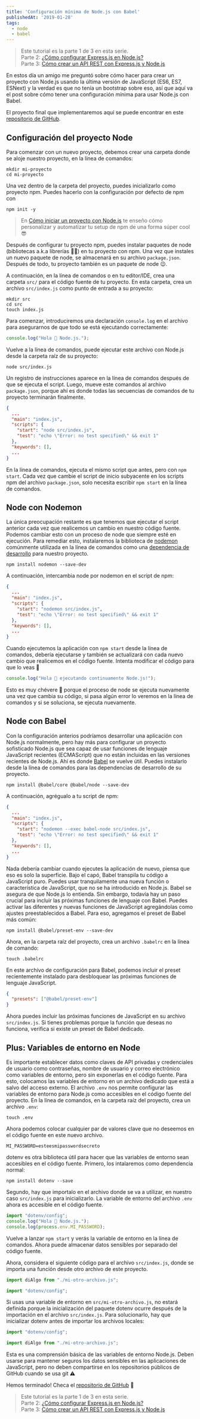 ```yaml
---
title: 'Configuración mínima de Node.js con Babel'
publishedAt: '2019-01-28'
tags:
  - node
  - babel
---
```


> Este tutorial es la parte 1 de 3 en esta serie.<br />
> Parte 2: [¿Cómo configurar Express.js en Node.js?](/configurar-express-en-node)<br />
> Parte 3: [Cómo crear un API REST con Express.js y Node.js](/como-crear-api-rest-express-node)

En estos día un amigo me preguntó sobre cómo hacer para crear un proyecto con Node.js usando la última versión de JavaScript (ES6, ES7, ESNext) y la verdad es que no tenía un bootstrap sobre eso, así que aquí va el post sobre cómo tener una configuración mínima para usar Node.js con Babel.

El proyecto final que implementaremos aquí se puede encontrar en este [repositorio de GitHub](https://github.com/lavaldi/node-babel).

## Configuración del proyecto Node

Para comenzar con un nuevo proyecto, debemos crear una carpeta donde se aloje nuestro proyecto, en la línea de comandos:

```shell
mkdir mi-proyecto
cd mi-proyecto
```

Una vez dentro de la carpeta del proyecto, puedes inicializarlo como proyecto npm. Puedes hacerlo con la configuración por defecto de npm con

```shell
npm init -y
```

> En [Cómo iniciar un proyecto con Node.js](/como-iniciar-un-proyecto-con-node) te enseño cómo personalizar y automatizar tu setup de npm de una forma súper cool 😎

Después de configurar tu proyecto npm, puedes instalar paquetes de node (bibliotecas a.k.a librerías 🙈🙊) en tu proyecto con npm. Una vez que instales un nuevo paquete de node, se almacenará en su archivo `package.json`. Después de todo, tu proyecto también es un paquete de node 😉.

A continuación, en la línea de comandos o en tu editor/IDE, crea una carpeta `src/` para el código fuente de tu proyecto. En esta carpeta, crea un archivo `src/index.js` como punto de entrada a su proyecto:

```shell
mkdir src
cd src
touch index.js
```

Para comenzar, introduciremos una declaración `console.log` en el archivo para asegurarnos de que todo se está ejecutando correctamente:

```javascript
console.log("Hola 👋 Node.js.");
```

Vuelve a la línea de comandos, puede ejecutar este archivo con Node.js desde la carpeta raíz de su proyecto:

```shell
node src/index.js
```

Un registro de instrucciones aparece en la línea de comandos después de que se ejecuta el script. Luego, mueve este comandos al archivo `package.json`, porque ahí es donde todas las secuencias de comandos de tu proyecto terminarán finalmente.

```json
{
  ...
  "main": "index.js",
  "scripts": {
    "start": "node src/index.js",
    "test": "echo \"Error: no test specified\" && exit 1"
  },
  "keywords": [],
  ...
}
```

En la línea de comandos, ejecuta el mismo script que antes, pero con `npm start`. Cada vez que cambie el script de inicio subyacente en los scripts npm del archivo `package.json`, solo necesita escribir `npm start` en la línea de comandos.

## Node con Nodemon

La única preocupación restante es que tenemos que ejecutar el script anterior cada vez que realicemos un cambio en nuestro código fuente. Podemos cambiar esto con un proceso de node que siempre esté en ejecución. Para remediar esto, instalaremos la biblioteca de [nodemon](https://github.com/remy/nodemon) comúnmente utilizada en la línea de comandos como una [dependencia de desarrollo](https://docs.npmjs.com/files/package.json#dependencies) para nuestro proyecto.

```shell
npm install nodemon --save-dev
```

A continuación, intercambia node por nodemon en el script de npm:

```json
{
  ...
  "main": "index.js",
  "scripts": {
    "start": "nodemon src/index.js",
    "test": "echo \"Error: no test specified\" && exit 1"
  },
  "keywords": [],
  ...
}
```

Cuando ejecutemos la aplicación con `npm start` desde la línea de comandos, debería ejecutarse y también se actualizará con cada nuevo cambio que realicemos en el código fuente. Intenta modificar el código para que lo veas 💪

```javascript
console.log("Hola 👋 ejecutando continuamente Node.js!");
```

Esto es muy chévere 🤙 porque el proceso de node se ejecuta nuevamente una vez que cambia su código, si pasa algún error lo veremos en la línea de comandos y si se soluciona, se ejecuta nuevamente.

## Node con Babel

Con la configuración anterios podríamos desarrollar una aplicación con Node.js normalmente, pero hay más para configurar un proyecto sofisticado Node.js que sea capaz de usar funciones de lenguaje JavaScript recientes (ECMAScript) que no están incluidas en las versiones recientes de Node.js. Ahí es donde [Babel](https://babeljs.io/) se vuelve útil. Puedes instalarlo desde la línea de comandos para las dependencias de desarrollo de su proyecto.

```shell
npm install @babel/core @babel/node --save-dev
```

A continuación, agrégualo a tu script de npm:

```json
{
  ...
  "main": "index.js",
  "scripts": {
    "start": "nodemon --exec babel-node src/index.js",
    "test": "echo \"Error: no test specified\" && exit 1"
  },
  "keywords": [],
  ...
}
```

Nada debería cambiar cuando ejecutes la aplicación de nuevo, piensa que eso es solo la superficie. Bajo el capó, Babel transpila tu código a JavaScript puro. Puedes usar tranquilamente una nueva función o característica de JavaScript, que no se ha introducido en Node.js. Babel se asegura de que Node.js lo entienda. Sin embargo, todavía hay un paso crucial para incluir las próximas funciones de lenguaje con Babel. Puedes activar las diferentes y nuevas funciones de JavaScript agregándolas como ajustes preestablecidos a Babel. Para eso, agregamos el preset de Babel más común:

```shell
npm install @babel/preset-env --save-dev
```

Ahora, en la carpeta raíz del proyecto, crea un archivo `.babelrc` en la línea de comando:

```shell
touch .babelrc
```

En este archivo de configuración para Babel, podemos incluir el preset recientemente instalado para desbloquear las próximas funciones de lenguaje JavaScript.

```json
{
  "presets": ["@babel/preset-env"]
}
```

Ahora puedes incluir las próximas funciones de JavaScript en su archivo `src/index.js`. Si tienes problemas porque la función que deseas no funciona, verifica si existe un preset de Babel dedicado.

## Plus: Variables de entorno en Node

Es importante establecer datos como claves de API privadas y credenciales de usuario como contraseñas, nombre de usuario y correo electrónico como variables de entorno, pero sin exponerlas en el código fuente. Para esto, colocamos las variables de entorno en un archivo dedicado que está a salvo del acceso externo. El archivo `.env` nos permite configurar las variables de entorno para Node.js como accesibles en el código fuente del proyecto. En la línea de comandos, en la carpeta raíz del proyecto, crea un archivo `.env`:

```shell
touch .env
```

Ahora podemos colocar cualquier par de valores clave que no deseemos en el código fuente en este nuevo archivo.

```
MI_PASSWORD=esteesmipasswordsecreto
```

dotenv es otra biblioteca útil para hacer que las variables de entorno sean accesibles en el código fuente. Primero, los intalaremos como dependencia normal:

```shell
npm install dotenv --save
```

Segundo, hay que importalo en el archivo donde se va a utilizar, en nuestro caso `src/index.js` para inicializarlo. La variable de entorno del archivo `.env` ahora es accesible en el código fuente.

```javascript
import "dotenv/config";
console.log("Hola 👋 Node.js.");
console.log(process.env.MI_PASSWORD);
```

Vuelve a lanzar `npm start` y verás la variable de entorno en la línea de comandos. Ahora puede almacenar datos sensibles por separado del código fuente.

Ahora, considera el siguiente código para el archivo `src/index.js`, donde se importa una función desde otro archivo de este proyecto.

```javascript
import diAlgo from "./mi-otro-archivo.js";

import "dotenv/config";
```

Si usas una variable de entorno en `src/mi-otro-archivo.js`, no estará definida porque la inicialización del paquete dotenv ocurre después de la importación en el archivo `src/index.js`. Para solucionarlo, hay que inicializar dotenv antes de importar los archivos locales:

```javascript
import "dotenv/config";

import diAlgo from "./mi-otro-archivo.js";
```

Esta es una comprensión básica de las variables de entorno Node.js. Deben usarse para mantener seguros los datos sensibles en las aplicaciones de JavaScript, pero no deben compartirse en los repositorios públicos de GitHub cuando se usa git ⚠️

Hemos terminado! Checa el [repositorio de GitHub](https://github.com/lavaldi/node-babel) 👀

> Este tutorial es la parte 1 de 3 en esta serie.<br />
> Parte 2: [¿Cómo configurar Express.js en Node.js?](/configurar-express-en-node)<br />
> Parte 3: [Cómo crear un API REST con Express.js y Node.js](/como-crear-api-rest-express-node)
